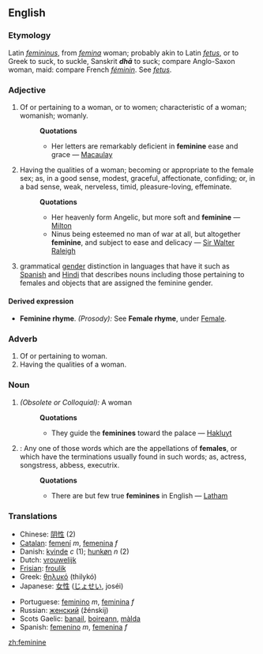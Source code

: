 ==English==
===Etymology===
Latin ''[[femininus]]'', from ''[[femina]]'' woman; probably akin to Latin ''[[fetus]]'', or to Greek to suck, to suckle, Sanskrit '''''dhā''''' to suck; compare Anglo-Saxon ''{{IPAchar|[[fǣmme]]}}'' woman, maid: compare French ''[[féminin]]''. See ''[[fetus]]''.

===Adjective===
#Of or pertaining to a woman, or to women; characteristic of a woman; womanish; womanly.
#:'''Quotations'''
#:*Her letters are remarkably deficient in '''feminine''' ease and grace — [[Macaulay]]
#Having the qualities of a woman; becoming or appropriate to the female sex; as, in a good sense, modest, graceful, affectionate, confiding; or, in a bad sense, weak, nerveless, timid, pleasure-loving, effeminate.
#:'''Quotations'''
#:*Her heavenly form Angelic, but more soft and '''feminine''' — [[Milton]]
#:*Ninus being esteemed no man of war at all, but altogether '''feminine''', and subject to ease and delicacy — [[Sir Walter Raleigh]]
#grammatical [[gender]] distinction in languages that have it such as [[Spanish]] and [[Hindi]] that describes nouns including those pertaining to females and objects that are assigned the feminine gender.

====Derived expression====
*'''Feminine rhyme'''. ''(Prosody):'' See '''Female rhyme''', under [[Female]].

===Adverb===
#Of or pertaining to woman.
#Having the qualities of a woman.

===Noun===
#''(Obsolete or Colloquial):'' A woman
#:'''Quotations'''
#:*They guide the '''feminines''' toward the palace — [[Hakluyt]]
#{{Grammar}}: Any one of those words which are the appellations of '''females''', or which have the terminations usually found in such words; as, actress, songstress, abbess, executrix.
#:'''Quotations'''
#:*There are but few true '''feminines''' in English — [[Latham]]

=== Translations ===
{{top}}
*Chinese: [[阴性]] (2)
*[[Catalan]]: [[femení]] ''m'', [[femenina]] ''f''
*Danish: [[kvinde]] ''c'' (1); [[hunkøn]] ''n'' (2)
*Dutch: [[vrouwelijk]]
*[[Frisian]]: [[froulik]]
*Greek: [[θηλυκό]] (thilykó)
*Japanese: [[女性]] ([[じょせい]], joséi)
{{mid}}
*Portuguese: [[feminino]] ''m'', [[feminina]] ''f''
*Russian: [[женский]] (žénskij)
*Scots Gaelic: [[banail]], [[boireann]], [[màlda]]
*Spanish: [[femenino]] ''m'', [[femenina]] ''f''
{{bottom}}

[[zh:feminine]]
